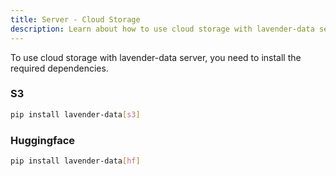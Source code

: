 ```yaml
---
title: Server - Cloud Storage
description: Learn about how to use cloud storage with lavender-data server
---
```


To use cloud storage with lavender-data server, you need to install the required dependencies.


### S3 

```bash
pip install lavender-data[s3]
```

### Huggingface

```bash
pip install lavender-data[hf]
```
